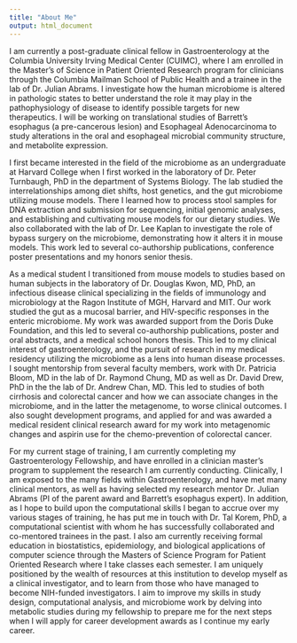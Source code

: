 ```yaml
---
title: "About Me"
output: html_document
---
```


I am currently a post-graduate clinical fellow in Gastroenterology at the Columbia University Irving Medical Center (CUIMC), where I am enrolled in the Master’s of Science in Patient Oriented Research program for clinicians through the Columbia Mailman School of Public Health and a trainee in the lab of Dr. Julian Abrams. I investigate how the human microbiome is altered in pathologic states to better understand the role it may play in the pathophysiology of disease to identify possible targets for new therapeutics. I will be working on translational studies of Barrett’s esophagus (a pre-cancerous lesion) and Esophageal Adenocarcinoma to study alterations in the oral and esophageal microbial community structure, and metabolite expression.  

I first became interested in the field of the microbiome as an undergraduate at Harvard College when I first worked in the laboratory of Dr. Peter Turnbaugh, PhD in the department of Systems Biology. The lab studied the interrelationships among diet shifts, host genetics, and the gut microbiome utilizing mouse models. There I learned how to process stool samples for DNA extraction and submission for sequencing, initial genomic analyses, and establishing and cultivating mouse models for our dietary studies. We also collaborated with the lab of Dr. Lee Kaplan to investigate the role of bypass surgery on the microbiome, demonstrating how it alters it in mouse models. This work led to several co-authorship publications, conference poster presentations and my honors senior thesis. 

As a medical student I transitioned from mouse models to studies based on human subjects in the laboratory of Dr. Douglas Kwon, MD, PhD, an infectious disease clinical specializing in the fields of immunology and microbiology at the Ragon Institute of MGH, Harvard and MIT. Our work studied the gut as a mucosal barrier, and HIV-specific responses in the enteric microbiome. My work was awarded support from the Doris Duke Foundation, and this led to several co-authorship publications, poster and oral abstracts, and a medical school honors thesis. This led to my clinical interest of gastroenterology, and the pursuit of research in my medical residency utilizing the microbiome as a lens into human disease processes. I sought mentorship from several faculty members, work with Dr. Patricia Bloom, MD in the lab of Dr. Raymond Chung, MD as well as Dr. David Drew, PhD in the the lab of Dr. Andrew Chan, MD.  This led to studies of both cirrhosis and colorectal cancer and how we can associate changes in the microbiome, and in the latter the metagenome, to worse clinical outcomes. I also sought development programs, and applied for and was awarded a medical resident clinical research award for my work into metagenomic changes and aspirin use for the chemo-prevention of colorectal cancer. 

For my current stage of training, I am currently completing my Gastroenterology Fellowship, and have enrolled in a clinician master’s program to supplement the research I am currently conducting. Clinically, I am exposed to the many fields within Gastroenterology, and have met many clinical mentors, as well as having selected my research mentor Dr. Julian Abrams (PI of the parent award and Barrett’s esophagus expert). In addition, as I hope to build upon the computational skills I began to accrue over my various stages of training, he has put me in touch with Dr. Tal Korem, PhD, a computational scientist with whom he has successfully collaborated and co-mentored trainees in the past. I also am currently receiving formal education in biostatistics, epidemiology, and biological applications of computer science through the Masters of Science Program for Patient Oriented Research where I take classes each semester. I am uniquely positioned by the wealth of resources at this institution to develop myself as a clinical investigator, and to learn from those who have managed to become NIH-funded investigators. I aim to improve my skills in study design, computational analysis, and microbiome work by delving into metabolic studies during my fellowship to prepare me for the next steps when I will apply for career development awards as I continue my early career. 
